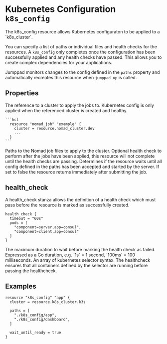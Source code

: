 # Kubernetes Configuration `k8s_config`

<Intro>
The k8s_config resource allows Kubernetes configuraton to be applied to a 
`k8s_cluster`.

You can specify a list of paths or individual files and health checks for 
the resources.  A `k8s_config` only completes once the configuration has been
successfully applied and any health checks have passed. This allows you to 
create complex dependencies for your applications.

Jumppad monitors changes to the config defined in the `paths` property and 
automatically recreates this resource when `jumppad up` is called.
</Intro>

## Properties

<Properties>
  <Property name="cluster" type="nomad_cluster" required="true" value="">
    The reference to a cluster to apply the jobs to. Kubernetes config
    is only applied when the referenced cluster is created and healthy.

    ```hcl
      resource "nomad_job" "example" {
        cluster = resource.nomad_cluster.dev
        ...
      }
    ```
  </Property>
  <Property name="paths" type="[]string" required="true" value="">
    Paths to the Nomad job files to apply to the cluster.
  </Property>

  <Property name="health_check" type="#health_check" required="false" value="">
    Optional health check to perform after the jobs have been applied, this resource
    will not complete until the health checks are passing.
  </Property>
  
  <Property name="wait_until_ready" type="boolean" required="true" value="">
    Determines if the resource waits until all config defined in the paths
    has been accepted and started by the server. If set to false the resource
    returns immediately after submitting the job.
  </Property>
</Properties>

## health_check

A health_check stanza allows the definition of a health check which must 
pass before the resource is marked as successfully created.

```hcl
health_check {
  timeout = "60s"
  pods = [
    "component=server,app=consul", 
    "component=client,app=consul"
  ]
}
```

<Properties>
  <Property name="timeout" type="duration" required="true" value="">
    The maximum duration to wait before marking the health check as failed. 
    Expressed as a Go duration, e.g. `1s` = 1 second, `100ms` = 100 milliseconds.
  </Property>

  <Property name="pods" type="[]string" required="true" value="">
    An array of kubernetes selector syntax. The healthcheck ensures that all
    containers defined by the selector are running before passing the healthcheck.
  </Property>

</Properties>

<MetaProperties/>

## Examples

```hcl
resource "k8s_config" "app" {
  cluster = resource.k8s_cluster.k3s

  paths = [
    "./k8s_config/app",
    "./k8s_config/dashboard",
  ]

  wait_until_ready = true
}
```
